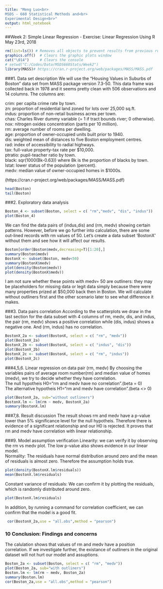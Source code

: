```yaml
---
title: "Meng Luo<br>
MSDS - 660 Statistical Methods and<br> 
Experimental Design<br>"
output: html_notebook
---
```

##Week 2: Simple Linear Regression - Exercise: Linear Regression Using R
May 23rd, 2018
```r
rm(list=ls()) # Removes all objects to prevent results from previous runs being carried over into new runs.
graphics.off()  # Clears the graphic plots window
cat("\014")     # Clears the console
# setwd("C:/Codes/Data/MSDS660Stats/Week2")
library(MASS)# https://cran.r-project.org/web/packages/MASS/MASS.pdf
```
###1. Data set description
We will use the "Housing Values in Suburbs of Boston" data set from MASS package version 7.3-50. This data frame was collected back in 1978 and it seems pretty clean with 506 observations and 14 columns. The columns are:

crim: per capita crime rate by town.<br>
zn: proportion of residential land zoned for lots over 25,000 sq.ft.<br>
indus:  proportion of non-retail business acres per town.<br>
chas: Charles River dummy variable (= 1 if tract bounds river; 0 otherwise).<br>
nox:  nitrogen oxides concentration (parts per 10 million).<br>
rm: average number of rooms per dwelling.<br>
age:  proportion of owner-occupied units built prior to 1940.<br>
dis:  weighted mean of distances to five Boston employment centres.<br>
rad:  index of accessibility to radial highways.<br>
tax:  full-value property-tax rate per \$10,000.<br>
ptratio:  pupil-teacher ratio by town.<br>
black:  sqr(1000(Bk-0.63)) where Bk is the proportion of blacks by town.<br>
lstat:  lower status of the population (percent).<br>
medv: median value of owner-occupied homes in \$1000s.<br>

(https://cran.r-project.org/web/packages/MASS/MASS.pdf)

```r
head(Boston)
tail(Boston)
```
###2. Exploratory data analysis
```r
Boston_4 <- subset(Boston, select = c( "rm","medv", "dis", "indus"))
plot(Boston_4)
```
We can find the data pairs of (indus,dis) and (rm, medv) showing certain patterns. However, before we go further into calculation, there are some out-lined records with rm values of 50. Let's create a data subset 'BostonX' without them and see how it will affect our results. 
```r
Boston[order(Boston$medv,decreasing=T)[1:20],]
summary(Boston$medv)
BostonX <- subset(Boston, medv<50)
summary(BostonX$medv)
plot(density(Boston$medv))
plot(density(BostonX$medv))
```

I am not sure whether these points with medv= 50 are outliners: they may be placeholders for missing data or legit data simply because there were many properties prized at $50,000 back then in Boston. We will calculate without outliners first and the other scenario later to see what difference it makes.

###3. Data pairs correlation
According to the scatterplots we draw in the last section for the data subset with 4 columns of rm, medv, dis, and indus, the pair (rm, medv) shows a positive correlation while (dis, indus) shows a negative one. And (rm, indus) has no correlation.

```r
BostonX_2a <- subset(BostonX, select = c( "rm", "medv"))
plot(BostonX_2a)
BostonX_2b <- subset(BostonX, select = c( "indus", "dis"))
plot(BostonX_2b)
BostonX_2c <- subset(BostonX, select = c( "rm", "indus"))
plot(BostonX_2c)
```

###4,5,6. Linear regression on data pair (rm, medv)
By choosing the variables pairs of average room number(rm) and median value of homes (medv), we try to decide whether they have correlation.<br>
The null hypotheis H0="rm and medv have no correlation".(beta = 0)
 <br>
The alternative hypotheis H1="rm and medv have  correlation".(beta <> 0) <br>
```r
plot(BostonX_2a, sub="without outliners")
BostonX.lm <- lm(rm ~ medv, BostonX_2a)
summary(BostonX.lm)
```
###7,8. Result discussion
The result shows rm and medv have a p-value lower than 5% significance level for the null hypotheis. Therefore there is evidence of a significant relationship and our H0 is rejected. It proves that rm and medv have correlation with linear relationship. <br>

###9. Model assumption verification
Linearity: we can verify it by observing the rm vs medv plot. The low p-value also shows evidence in our linear model. <br>
Normality: The residuals have normal distribution around zero and the mean of residuals is almost zero. Therefore the assumption holds true.

```r
plot(density(BostonX.lm$residuals))
mean(BostonX.lm$residuals)
```

Constant variance of residuals: We can confirm it by plotting the residuals, which is randomly distributed around zero.
```r
plot(BostonX.lm$residuals)
```

In addition, by running a command for correlation coefficient, we can confirm that the model is a good fit.

```r
 cor(BostonX_2a,use = "all.obs",method = "pearson") 
```
### 10 Conclusion: Findings and concerns
The calulation shows that values of rm and medv have a position correlation. If we investigate further, the existance of outliners in the original dataset will not hurt our model and assuptions.
```r
Boston_2a <- subset(Boston, select = c( "rm", "medv"))
plot(Boston_2a, sub="with outliners")
Boston.lm <- lm(rm ~ medv, Boston_2a)
summary(Boston.lm)
cor(Boston_2a,use = "all.obs",method = "pearson") 
```